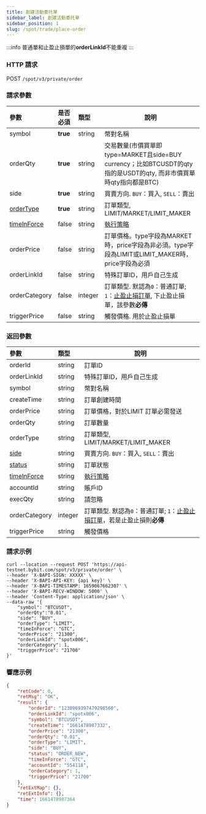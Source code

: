 ```yaml
---
title: 創建活動委托單
sidebar_label: 創建活動委托單
sidebar_position: 1
slug: /spot/trade/place-order
---
```


:::info
普通單和止盈止損單的**orderLinkId**不能重複
:::
### HTTP 請求
POST <code>/spot/v3/private/order</code>

### 請求參數
| 參數 | 是否必須 | 類型 | 說明|
|:----- |:-------|:-----|------ |
| symbol | <b>true</b> | string| 幣對名稱 |
| orderQty | <b>true</b> | string| 交易數量(市價買單即type=MARKET且side=BUY currency；比如BTCUSDT的qty指的是USDT的qty, 而非市價買單時qty指向都是BTC) |
| side | <b>true</b> | string| 買賣方向. <code>BUY</code>：買入, <code>SELL</code>：賣出 |
| [orderType](../enum#ordertype) | <b>true</b> | string| 訂單類型, LIMIT/MARKET/LIMIT_MAKER |
| [timeInForce](../enum#timeinforce)| false | string| <a href="https://www.bybit.com/zh-TW/help-center/bybitHC_Article?language=zh_TW&id=000001044">執行策略</a> |
| orderPrice | false | string| 訂單價格。type字段為MARKET時，price字段為非必須。type字段為LIMIT或LIMIT_MAKER時，price字段為必須 |
| orderLinkId| false | string| 特殊訂單ID，用戶自己生成 |
| orderCategory | false | integer | 訂單類型. 默認為<code>0</code>：普通訂單; <code>1</code>：<a href="https://www.bybit.com/zh-TW/help-center/bybitHC_Article?language=zh_TW&id=000001736">止盈止損訂單</a>, 下止盈止損單，該參數**必傳** |
| triggerPrice | false | string| 觸發價格. 用於止盈止損單 |

### 返回參數
| 參數 | 類型 | 說明|
|:----- |:-----|----- |
| orderId | string| 訂單ID |
| orderLinkId| string| 特殊訂單ID，用戶自己生成 |
| symbol | string| 幣對名稱 |
| createTime | string| 訂單創建時間 |
| orderPrice | string| 訂單價格，對於LIMIT 訂單必需發送 |
| orderQty | string| 訂單數量 |
| orderType | string| 訂單類型, LIMIT/MARKET/LIMIT_MAKER |
| [side](../enum#side) | string| 買賣方向. <code>BUY</code>：買入, <code>SELL</code>：賣出 |
| [status](../enum#orderstatus) | string| 訂單狀態 |
| [timeInForce](../enum#timeinforce)| string| <a href="https://www.bybit.com/zh-TW/help-center/bybitHC_Article?language=zh_TW&id=000001044">執行策略</a> |
| accountId  | string| 賬戶ID |
| execQty | string| 請忽略 |
| orderCategory | integer | 訂單類型. 默認為<code>0</code>：普通訂單; <code>1</code>：<a href="https://www.bybit.com/zh-TW/help-center/bybitHC_Article?language=zh_TW&id=000001736">止盈止損訂單</a>，若是止盈止損則<b>必傳</b> |
| triggerPrice  | string| 觸發價格 |

### 請求示例

```http
curl --location --request POST 'https://api-testnet.bybit.com/spot/v3/private/order' \
--header 'X-BAPI-SIGN: XXXXX' \
--header 'X-BAPI-API-KEY: {api key}' \
--header 'X-BAPI-TIMESTAMP: 1659067662307' \
--header 'X-BAPI-RECV-WINDOW: 5000' \
--header 'Content-Type: application/json' \
--data-raw '{
    "symbol": "BTCUSDT",
    "orderQty":"0.01",
    "side": "BUY",
    "orderType": "LIMIT",
    "timeInForce": "GTC",
    "orderPrice": "21300",
    "orderLinkId": "spotx006",
    "orderCategory": 1,
    "triggerPrice": "21700"
}'
```

### 響應示例

```json
{
    "retCode": 0,
    "retMsg": "OK",
    "result": {
        "orderId": "1230969397479298560",
        "orderLinkId": "spotx006",
        "symbol": "BTCUSDT",
        "createTime": "1661478987332",
        "orderPrice": "21300",
        "orderQty": "0.01",
        "orderType": "LIMIT",
        "side": "BUY",
        "status": "ORDER_NEW",
        "timeInForce": "GTC",
        "accountId": "554118",
        "orderCategory": 1,
        "triggerPrice": "21700"
    },
    "retExtMap": {},
    "retExtInfo": {},
    "time": 1661478987364
}
```
